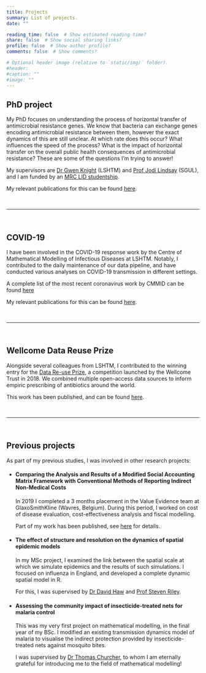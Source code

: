 ```yaml
---
title: Projects
summary: List of projects.
date: ""

reading_time: false  # Show estimated reading time?
share: false  # Show social sharing links?
profile: false  # Show author profile?
comments: false  # Show comments?

# Optional header image (relative to `static/img/` folder).
#header: 
#caption: ""
#image: ""
---
```


## **PhD project**

My PhD focuses on understanding the process of horizontal transfer of antimicrobial resistance genes.
We know that bacteria can exchange genes encoding antimicrobial resistance between them, however the exact dynamics of this are still unclear. At which rate does this occur? What influences the speed of the process? What is the impact of horizontal transfer on the overall public health consequences of antimicrobial resistance? These are some of the questions I'm trying to answer!

My supervisors are [Dr Gwen Knight](https://gwenknight.github.io/) (LSHTM) and [Prof Jodi Lindsay](https://www.sgul.ac.uk/profiles/jodi-lindsay) (SGUL), and I am funded by an [MRC LID studentship](http://mrc-lid.lshtm.ac.uk/).

My relevant publications for this can be found [here](/categories/phd-project/).

<br>

***

<br>

## **COVID-19**

I have been involved in the COVID-19 response work by the Centre of Mathematical Modelling of Infectious Diseases at LSHTM. Notably, I contributed to the daily maintenance of our data pipeline, and have conducted various analyses on COVID-19 transmission in different settings.

A complete list of the most recent coronavirus work by CMMID can be found [here](https://cmmid.github.io/topics/covid19/)

My relevant publications for this can be found [here](/categories/covid-19/).

<br>

***

<br>

## **Wellcome Data Reuse Prize**

Alongside several colleagues from LSHTM, I contributed to the winning entry for the [Data Re-use Prize](https://wellcome.ac.uk/news/new-data-re-use-prizes-help-unlock-value-research), a competition launched by the Wellcome Trust in 2018.
We combined multiple open-access data sources to inform empiric prescribing of antibiotics around the world.

This work has been published, and can be found [here](/publication/empiricprescribing/).

<br>

***

<br>

## **Previous projects**

As part of my previous studies, I was involved in other research projects:

* #### Comparing the Analysis and Results of a Modified Social Accounting Matrix Framework with Conventional Methods of Reporting Indirect Non-Medical Costs
In 2019 I completed a 3 months placement in the Value Evidence team at GlaxoSmithKline (Wavres, Belgium). During this period, I worked on cost of disease evaluation, cost-effectiveness analysis and fiscal modelling.

    Part of my work has been published, see [here](/publication/samindirectcosts/) for details.


* #### The effect of structure and resolution on the dynamics of spatial epidemic models
In my MSc project, I examined the link between the spatial scale at which we simulate epidemics and the results of such simulations. I focused on influenza in England, and developed a complete dynamic spatial model in R.

    For this, I was supervised by [Dr David Haw](https://www.imperial.ac.uk/people/d.haw) and [Prof Steven Riley](https://www.imperial.ac.uk/people/s.riley).

* #### Assessing the community impact of insecticide-treated nets for malaria control
This was my very first project on mathematical modelling, in the final year of my BSc. I modified an existing transmission dynamics model of malaria to visualise the indirect protection provided by insecticide-treated nets against mosquito bites.

    I was supervised by [Dr Thomas Churcher](https://www.imperial.ac.uk/people/thomas.churcher), to whom I am eternally grateful for introducing me to the field of mathematical modelling!





